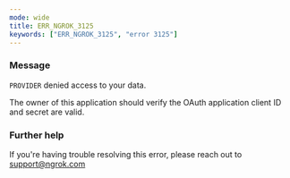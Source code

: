 ```yaml
---
mode: wide
title: ERR_NGROK_3125
keywords: ["ERR_NGROK_3125", "error 3125"]
---
```



### Message

`PROVIDER` denied access to your data.

The owner of this application should verify the OAuth application client ID and secret are valid.

<ErrorDetails />

### Further help

If you're having trouble resolving this error, please reach out to [support@ngrok.com](mailto:support@ngrok.com?subject=Help%20with%20ERR_NGROK_3125)
